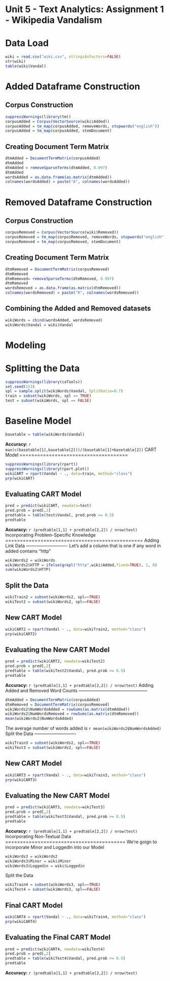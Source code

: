 Unit 5 - Text Analytics: Assignment 1 - Wikipedia Vandalism
========================================================
Data Load
============================
```r
wiki = read.csv("wiki.csv", stringsAsFactors=FALSE)
str(wiki)
table(wiki$Vandal)
```
Added Dataframe Construction
================================
Corpus Construction
--------------------------------
```r
suppressWarnings(library(tm))
corpusAdded = Corpus(VectorSource(wiki$Added))
corpusAdded = tm_map(corpusAdded, removeWords, stopwords("english"))
corpusAdded = tm_map(corpusAdded, stemDocument)
```
Creating Document Term Matrix
---------------------------------
```r
dtmAdded = DocumentTermMatrix(corpusAdded)
dtmAdded
dtmAdded = removeSparseTerms(dtmAdded, 0.997)
dtmAdded
wordsAdded = as.data.frame(as.matrix(dtmAdded))
colnames(wordsAdded) = paste("A", colnames(wordsAdded))
```
Removed Dataframe Construction
==================================
Corpus Construction
--------------------------------
```r
corpusRemoved = Corpus(VectorSource(wiki$Removed))
corpusRemoved = tm_map(corpusRemoved, removeWords, stopwords("english"))
corpusRemoved = tm_map(corpusRemoved, stemDocument)
```
Creating Document Term Matrix
---------------------------------
```r
dtmRemoved = DocumentTermMatrix(corpusRemoved)
dtmRemoved
dtmRemoved= removeSparseTerms(dtmRemoved, 0.997)
dtmRemoved
wordsRemoved = as.data.frame(as.matrix(dtmRemoved))
colnames(wordsRemoved) = paste("R", colnames(wordsRemoved))
```
Combining the Added and Removed datasets
--------------------------------------------
```r
wikiWords = cbind(wordsAdded, wordsRemoved)
wikiWords$Vandal = wiki$Vandal
```
Modeling
===================================
Splitting the Data
=======================================
```r
suppressWarnings(library(caTools))
set.seed(123)
spl = sample.split(wikiWords$Vandal, SplitRatio=0.7)
train = subset(wikiWords, spl == TRUE)
test = subset(wikiWords, spl == FALSE)
```
Baseline Model
============================================
```r
basetable = table(wikiWords$Vandal)
```
**Accuracy:** `r max(c(basetable[1],basetable[2]))/(basetable[1]+basetable[2])`
CART Model
=====================================
```r
suppressWarnings(library(rpart))
suppressWarnings(library(rpart.plot))
wikiCART = rpart(Vandal ~ ., data=train, method="class")
prp(wikiCART)
```
Evaluating CART Model
-----------------------------------------------
```r
pred = predict(wikiCART, newdata=test)
pred.prob = pred[,2]
predtable = table(test$Vandal, pred.prob >= 0.5)
predtable
```
**Accuracy:** `r (predtable[1,1] + predtable[2,2]) / nrow(test)`
Incorporating Problem-Specific Knowledge
===============================================
Adding Link Data
----------------------------
Let's add a column that is one if any word in added contains "http"
```r
wikiWords2 = wikiWords
wikiWords2$HTTP = ifelse(grepl("http",wiki$Added,fixed=TRUE), 1, 0)
sum(wikiWords2$HTTP)
```
Split the Data
-----------------------------------
```r
wikiTrain2 = subset(wikiWords2, spl==TRUE)
wikiTest2 = subset(wikiWords2, spl==FALSE)
```
New CART Model
---------------------------------------
```r
wikiCART2 = rpart(Vandal ~ ., data=wikiTrain2, method="class")
prp(wikiCART2)
```
Evaluating the New CART Model
-----------------------------------------------
```r
pred = predict(wikiCART2, newdata=wikiTest2)
pred.prob = pred[,2]
predtable = table(wikiTest2$Vandal, pred.prob >= 0.5)
predtable
```
**Accuracy:** `r (predtable[1,1] + predtable[2,2]) / nrow(test)`
Adding Added and Removed Word Counts
-----------------------------------------------
```r
dtmAdded = DocumentTermMatrix(corpusAdded)
dtmRemoved = DocumentTermMatrix(corpusRemoved)
wikiWords2$NumWordsAdded = rowSums(as.matrix(dtmAdded))
wikiWords2$NumWordsRemoved = rowSums(as.matrix(dtmRemoved))
mean(wikiWords2$NumWordsAdded)
```
The average number of words added is `r mean(wikiWords2$NumWordsAdded)`
Split the Data
----------------------------
```r
wikiTrain3 = subset(wikiWords2, spl==TRUE)
wikiTest3 = subset(wikiWords2, spl==FALSE)
```
New CART Model
---------------------------------------------
```r
wikiCART3 = rpart(Vandal ~ ., data=wikiTrain3, method="class")
prp(wikiCART3)
```
Evaluating the New CART Model
-----------------------------------------------
```r
pred = predict(wikiCART3, newdata=wikiTest3)
pred.prob = pred[,2]
predtable = table(wikiTest3$Vandal, pred.prob >= 0.5)
predtable
```
**Accuracy:** `r (predtable[1,1] + predtable[2,2]) / nrow(test)`
Incorporating Non-Textual Data
=========================================
We're goign to incorporate Minor and LoggedIn into our Model
```r
wikiWords3 = wikiWords2
wikiWords3$Minor = wiki$Minor
wikiWords3$Loggedin = wiki$Loggedin
```
Split the Data
```r
wikiTrain4 = subset(wikiWords3, spl==TRUE)
wikiTest4 = subset(wikiWords3, spl==FALSE)
```
Final CART Model
------------------------------------
```r
wikiCART4 = rpart(Vandal ~ ., data=wikiTrain4, method="class")
prp(wikiCART4)
```
Evaluating the Final CART Model
-----------------------------------------------
```r
pred = predict(wikiCART4, newdata=wikiTest4)
pred.prob = pred[,2]
predtable = table(wikiTest4$Vandal, pred.prob >= 0.5)
predtable
```
**Accuracy:** `r (predtable[1,1] + predtable[2,2]) / nrow(test)`